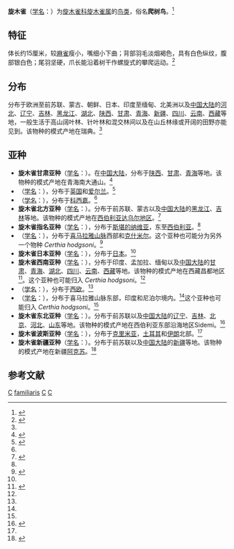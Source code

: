 {{Speciesbox
| genus = Certhia
| species = familiaris
| status = LC
| status_ref =<ref name= IUCN>{{IUCN2006|assessors=BirdLife International|year=2004|id=51978|title=Certhia familiaris|downloaded=12 May 2006}} Database entry includes justification for why this species is of least concern</ref>
| status_system = iucn3.1
| image = Certhia familiaris 01.jpg
| image_caption = ''C. f. macrodactyla'' 或 ''C. f. familiaris''
| image2 = Eurasian Treecreeper (Certhia familiaris) (W1CDR0001463 BD5).ogg
| authority = ([[卡尔·林奈|Linnaeus]], 1758)<ref name='id3993'>{{cite web| url =http://www.bioinfo.cn/db05/BjdwSpecies.php?action=view&id=3993| title =旋木雀| work =《中国动物物种编目数据库》| publisher =中国科学院微生物研究所| author =中国科学院动物研究所| accessdate =2009-04-04| deadurl =yes| archiveurl =https://web.archive.org/web/20160305011019/http://www.bioinfo.cn/db05/BjdwSpecies.php?action=view&id=3993| archivedate =2016-03-05}}</ref>
| range_map = Treecreepermap.png
| range_map_width = 250px
| range_map_caption =绿色 - 全年居住<br />
蓝色 - 冬季<br />红色 – 改分到 Certhia hodgsoni 种类
}}

'''旋木雀'''（[[学名|学名]]：{{lang|la|''Certhia familiaris''}}）为[[旋木雀科|旋木雀科]][[旋木雀属|旋木雀属]]的[[鸟类|鸟类]]，俗名'''爬树鸟'''。<ref>{{cite book|title=大姚县志|url=https://books.google.com/books?id=AUooAAAAMAAJ|year=1999|publisher=云南大学出版社|access-date=2019-04-11|archive-date=2019-06-09|archive-url=https://web.archive.org/web/20190609173818/https://books.google.com/books?id=AUooAAAAMAAJ|dead-url=no}}</ref>

==特征==
体长约15厘米，较[[麻雀|麻雀]]瘦小，嘴细小下曲；背部羽毛淡烟褐色，具有白色纵纹，腹部银白色；尾羽坚硬，爪长能沿着树干作螺旋式的攀爬运动。<ref>{{cite book|title=简明生物学词典|url=https://books.google.com/books?id=b6DSAAAAMAAJ|year=1983|publisher=上海辞书出版社|access-date=2019-04-11|archive-date=2019-06-08|archive-url=https://web.archive.org/web/20190608141204/https://books.google.com/books?id=b6DSAAAAMAAJ|dead-url=no}}</ref>

==分布==
分布于欧洲至前苏联、蒙古、朝鲜、日本、印度至缅甸、北美洲以及[[中国大陆|中国大陆]]的[[河北|河北]]、[[辽宁|辽宁]]、[[吉林|吉林]]、[[黑龙江|黑龙江]]、[[湖北|湖北]]、[[陕西|陕西]]、[[甘肃|甘肃]]、[[青海|青海]]、[[新疆|新疆]]、[[四川|四川]]、[[云南|云南]]、[[西藏|西藏]]等地，一般生活于高山阔叶林、针叶林和混交林间以及在山丘林缘或开阔的田野亦能见到。该物种的模式产地在瑞典。<ref name='id3993'/>

== 亚种 ==
* '''旋木雀甘肃亚种'''（[[学名|学名]]：{{lang|la|''Certhia familiaris bianchii''}}）。在[[中国大陆|中国大陆]]，分布于[[陕西|陕西]]、[[甘肃|甘肃]]、[[青海|青海]]等地。该物种的模式产地在青海南大通山。<ref name='id3994'>{{cite web| url =http://www.bioinfo.cn/db05/BjdwSpecies.php?action=view&id=3994| title =旋木雀甘肃亚种| work =《中国动物物种编目数据库》| publisher =中国科学院微生物研究所| author =中国科学院动物研究所| accessdate =2009-04-04| deadurl =yes| archiveurl =https://web.archive.org/web/20160305034704/http://www.bioinfo.cn/db05/BjdwSpecies.php?action=view&id=3994| archivedate =2016-03-05}}</ref>
* （[[学名|学名]]：{{lang|la|''Certhia familiaris britannica''}}），分布于[[英国|英国]]和[[爱尔兰|爱尔兰]]。<ref name= Harrap>{{cite book | last = Harrap | first =Simon | coauthors= Quinn, David |title = Tits, Nuthatches and Treecreepers | year = 1996 | publisher = Christopher Helm | pages = 177–195|isbn = 0-7136-3964-4}}</ref>
* （[[学名|学名]]：{{lang|la|''Certhia familiaris corsa''}}），分布于[[科西嘉|科西嘉]]。<ref name= Harrap/>
* '''旋木雀北方亚种'''（[[学名|学名]]：{{lang|la|''Certhia familiaris daurica''}}）。分布于前苏联、蒙古以及[[中国大陆|中国大陆]]的[[黑龙江|黑龙江]]、[[吉林|吉林]]等地。该物种的模式产地在[[西伯利亚|西伯利亚]][[达乌尔地区|达乌尔地区]]。<ref name='id3995'>{{cite web| url =http://www.bioinfo.cn/db05/BjdwSpecies.php?action=view&id=3995| title =旋木雀北方亚种| work =《中国动物物种编目数据库》| publisher =中国科学院微生物研究所| author =中国科学院动物研究所| accessdate =2009-04-04| deadurl =yes| archiveurl =https://web.archive.org/web/20160305052829/http://www.bioinfo.cn/db05/BjdwSpecies.php?action=view&id=3995| archivedate =2016-03-05}}</ref>
* '''旋木雀指名亚种'''（[[学名|学名]]：{{lang|la|''Certhia familiaris familiaris''}}），分布于[[斯堪的纳维亚|斯堪的纳维亚]]，东至[[西伯利亚|西伯利亚]]。<ref name= Harrap/>
* （[[学名|学名]]：{{lang|la|''Certhia familiaris hodgsoni''}}），分布于[[喜马拉雅山脉|喜马拉雅山脉]]西部和[[克什米尔|克什米尔]]。这个亚种也可能分为另外一个物种 ''Certhia hodgsoni''。<ref name=Tietze>{{cite journal|last=Tietze |first=Dieter Thomas |coauthors= Martens, Jochen & Sun, Yue-Hua |month= |year= 2006|title= Molecular phylogeny of treecreepers (''Certhia'') detects hidden diversity|journal= Ibis |volume=148 |issue= 3|pages= 477–488  |doi=10.1111/j.1474-919X.2006.00547.x}}</ref>
* '''旋木雀日本亚种'''（[[学名|学名]]：{{lang|la|''Certhia familiaris japonica''}}），分布于[[日本|日本]]。<ref name= Harrap/>
* '''旋木雀西南亚种'''（[[学名|学名]]：{{lang|la|''Certhia familiaris khamensis''}}），分布于印度、孟加拉、缅甸以及[[中国大陆|中国大陆]]的[[甘肃|甘肃]]、[[青海|青海]]、[[湖北|湖北]]、[[四川|四川]]、[[云南|云南]]、[[西藏|西藏]]等地。该物种的模式产地在西藏昌都地区<ref name='id3996'>{{cite web| url =http://www.bioinfo.cn/db05/BjdwSpecies.php?action=view&id=3996| title =旋木雀西南亚种| work =《中国动物物种编目数据库》| publisher =中国科学院微生物研究所| author =中国科学院动物研究所| accessdate =2009-04-04| deadurl =yes| archiveurl =https://web.archive.org/web/20160305005212/http://www.bioinfo.cn/db05/BjdwSpecies.php?action=view&id=3996| archivedate =2016-03-05}}</ref>。这个亚种也可能归入 ''Certhia hodgsoni''。<ref name=Tietze/>
* （[[学名|学名]]：{{lang|la|''Certhia familiaris macrodactyla''}}），分布于[[西欧|西欧]]。<ref name= Harrap/>
* （[[学名|学名]]：{{lang|la|''Certhia familiaris mandellii''}}），分布于喜马拉雅山脉东部，印度和尼泊尔境内。<ref name= Harrap/>这个亚种也可能归入 ''Certhia hodgsoni''。<ref name=Tietze/>
* '''旋木雀东北亚种'''（[[学名|学名]]：{{lang|la|''Certhia familiaris orientalis''}}）。分布于前苏联以及[[中国大陆|中国大陆]]的[[辽宁|辽宁]]、[[吉林|吉林]]、[[北京|北京]]、[[河北|河北]]、[[山东|山东]]等地。该物种的模式产地在西伯利亚东部沿海地区Sidemi。<ref name='id3997'>{{cite web| url =http://www.bioinfo.cn/db05/BjdwSpecies.php?action=view&id=3997| title =旋木雀东北亚种| work =《中国动物物种编目数据库》| publisher =中国科学院微生物研究所| author =中国科学院动物研究所| accessdate =2009-04-04| deadurl =yes| archiveurl =https://web.archive.org/web/20160305103433/http://www.bioinfo.cn/db05/BjdwSpecies.php?action=view&id=3997| archivedate =2016-03-05}}</ref>
* '''旋木雀波斯亚种'''（[[学名|学名]]：{{lang|la|''Certhia familiaris persica''}}），分布于[[克里米亚|克里米亚]]，[[土耳其|土耳其]]和[[伊朗|伊朗]]北部。<ref name= Harrap/>
* '''旋木雀新疆亚种'''（[[学名|学名]]：{{lang|la|''Certhia familiaris tianschanica''}}）。分布于前苏联以及[[中国大陆|中国大陆]]的[[新疆|新疆]]等地。该物种的模式产地在新疆[[阿克苏|阿克苏]]。<ref name='id3998'>{{cite web| url =http://www.bioinfo.cn/db05/BjdwSpecies.php?action=view&id=3998| title =旋木雀新疆亚种| work =《中国动物物种编目数据库》| publisher =中国科学院微生物研究所| author =中国科学院动物研究所| accessdate =2009-04-04| deadurl =yes| archiveurl =https://web.archive.org/web/20160305104515/http://www.bioinfo.cn/db05/BjdwSpecies.php?action=view&id=3998| archivedate =2016-03-05}}</ref>

== 参考文献 ==
{{reflist}}
{{Taxonbar|from=Q193593}}

[[Category:IUCN红色名录无危物种|C]]
[[Category:旋木雀属|familiaris]]
[[Category:卡尔·林奈命名的生物分类|C]]
[[Category:1758年描述的鸟类|C]]